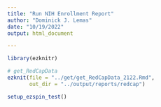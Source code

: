 ```yaml
---
title: "Run NIH Enrollment Report"
author: "Dominick J. Lemas"
date: "10/19/2022"
output: html_document

---
```


```r

library(ezknitr)

# get_RedCapData
ezknit(file = "../get/get_RedCapData_2122.Rmd",
       out_dir = "../output/reports/redcap")

setup_ezspin_test()

```


